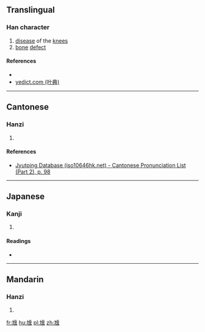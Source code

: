 ==Translingual==

===Han character===
{{Han char|rn=43|rad=尢|as=10|sn=13|four=4701<sub>2</sub>|canj=大山月月月 (KUBBB)|ids=⿺[[尢]][[骨]]}}

# [[disease]] of the [[knee]]s
# [[bone]] [[defect]]

====References====
* {{Han ref|kx=0299.110|dkj=07608|dj=0594.260|hdz=10556.040|uh=5C33|ud=23603|bh=DD4C|bd=56652}}
*[http://yedict.com/htm/5C/5C33.htm yedict.com (叶典)]

----

==Cantonese==

===Hanzi===
{{yue-hanzi|jyut=[[gwat1]]|y=gwat1}}

# {{defn|lang=yue|sort=尢10}}

====References====
* [http://www.iso10646hk.net/jp/document/download.jsp Jyutping Database (iso10646hk.net) - Cantonese Pronunciation List (Part 2), p. 98]

----

==Japanese==

===Kanji===
{{ja-kanji|grade=|rs=尢10}}

# {{defn|lang=ja|sort=尢10}}

====Readings====
* {{ja-readings|on=[[こつ]] (kotsu), [[くち]] (kuchi), [[くわつ]] (kuwatsu), [[げち]] (gechi)|kun=}}

----

==Mandarin==

===Hanzi===
{{cmn-hanzi|pin=[[gǔ]] ([[gu3]])|wg=ku<sup>3</sup>}}

# {{defn|lang=cmn|sort=尢10}}

[[fr:尳]]
[[hu:尳]]
[[pl:尳]]
[[zh:尳]]